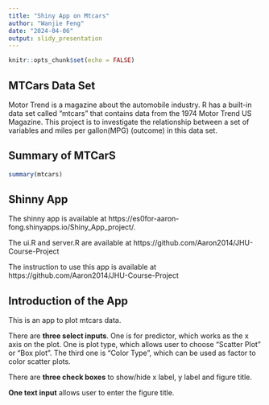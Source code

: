 ---
title: "Shiny App on Mtcars"
author: "Wanjie Feng"
date: "2024-04-06"
output: slidy_presentation
---

```{r setup, include=FALSE}
knitr::opts_chunk$set(echo = FALSE)
```

## MTCars Data Set

Motor Trend is a magazine about the automobile industry. R has a built-in data 
set called "mtcars" that contains data from the 1974 Motor Trend US Magazine. 
This project is to investigate the relationship between a set of variables and 
miles per gallon(MPG) (outcome) in this data set.


## Summary of MTCarS

```{r cars, echo = TRUE}
summary(mtcars)
```

## Shinny App


The shinny app is available at https://es0for-aaron-fong.shinyapps.io/Shiny_App_project/.



The ui.R and server.R are available at https://github.com/Aaron2014/JHU-Course-Project



The instruction to use this app is available at https://github.com/Aaron2014/JHU-Course-Project


## Introduction of the App

This is an app to plot mtcars data. 

There are **three select inputs**. One is for predictor, which works as the x axis on the plot. One is plot type, which allows user to choose “Scatter Plot” or “Box plot”. The third one is “Color Type”, which can be used as factor to color scatter plots. 

There are **three check boxes** to show/hide x label, y label and figure  title.

**One text input** allows user to enter the figure title. 
 
